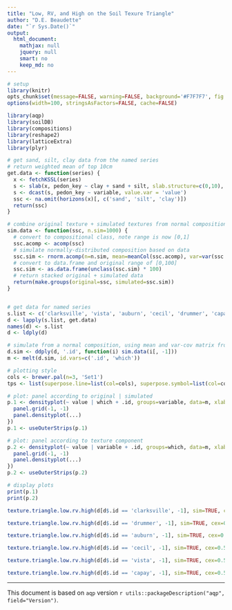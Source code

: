 ```yaml
---
title: "Low, RV, and High on the Soil Texure Triangle"
author: "D.E. Beaudette"
date: "`r Sys.Date()`"
output:
  html_document:
    mathjax: null
    jquery: null
    smart: no
    keep_md: no
---
```


```r
# setup
library(knitr)
opts_chunk$set(message=FALSE, warning=FALSE, background='#F7F7F7', fig.retina=2, dev='png', tidy=FALSE, verbose=FALSE, cache = FALSE)
options(width=100, stringsAsFactors=FALSE, cache=FALSE)
```



```r
library(aqp)
library(soilDB)
library(compositions)
library(reshape2)
library(latticeExtra)
library(plyr)

# get sand, silt, clay data from the named series
# return weighted mean of top 10cm
get.data <- function(series) {
  x <- fetchKSSL(series)
  s <- slab(x, pedon_key ~ clay + sand + silt, slab.structure=c(0,10), strict = FALSE, slab.fun = mean, na.rm=TRUE)
  s <- dcast(s, pedon_key ~ variable, value.var = 'value')
  ssc <- na.omit(horizons(x)[, c('sand', 'silt', 'clay')])
  return(ssc)
}

# combine original texture + simulated textures from normal composition
sim.data <- function(ssc, n.sim=1000) {
  # convert to compositional class, note range is now [0,1]
  ssc.acomp <- acomp(ssc)
  # simulate normally-distributed composition based on data
  ssc.sim <- rnorm.acomp(n=n.sim, mean=meanCol(ssc.acomp), var=var(ssc.acomp))
  # convert to data.frame and original range of [0,100]
  ssc.sim <- as.data.frame(unclass(ssc.sim) * 100)
  # return stacked original + simulated data
  return(make.groups(original=ssc, simulated=ssc.sim))
}


# get data for named series
s.list <- c('clarksville', 'vista', 'auburn', 'cecil', 'drummer', 'capay')
d <- lapply(s.list, get.data)
names(d) <- s.list
d <- ldply(d)

# simulate from a normal composition, using mean and var-cov matrix from original data
d.sim <- ddply(d, '.id', function(i) sim.data(i[, -1]))
m <- melt(d.sim, id.vars=c('.id', 'which'))
```

```r
# plotting style
cols <- brewer.pal(n=3, 'Set1')
tps <- list(superpose.line=list(col=cols), superpose.symbol=list(col=cols, cex=0.5, pch='|'))

# plot: panel according to original | simulated 
p.1 <- densityplot(~ value | which + .id, groups=variable, data=m, xlab='Sand, Silt, Clay (%)', auto.key=list(columns=3), par.settings=tps, scales=list(alternating=3), panel=function(...) {
  panel.grid(-1, -1)
  panel.densityplot(...)
})
p.1 <- useOuterStrips(p.1)

# plot: panel according to texture component
p.2 <- densityplot(~ value | variable + .id, groups=which, data=m, xlab='Sand, Silt, Clay (%)', auto.key=list(columns=2), par.settings=tps, scales=list(alternating=3), panel=function(...) {
  panel.grid(-1, -1)
  panel.densityplot(...)
})
p.2 <- useOuterStrips(p.2)

# display plots
print(p.1)
print(p.2)
```

```r
texture.triangle.low.rv.high(d[d$.id == 'clarksville', -1], sim=TRUE, cex=0.5); title('Clarksville')
```

```r
texture.triangle.low.rv.high(d[d$.id == 'drummer', -1], sim=TRUE, cex=0.5); title('Drummer')
```

```r
texture.triangle.low.rv.high(d[d$.id == 'auburn', -1], sim=TRUE, cex=0.5); title('Auburn')
```

```r
texture.triangle.low.rv.high(d[d$.id == 'cecil', -1], sim=TRUE, cex=0.5); title('Cecil')
```

```r
texture.triangle.low.rv.high(d[d$.id == 'vista', -1], sim=TRUE, cex=0.5); title('Vista')
```

```r
texture.triangle.low.rv.high(d[d$.id == 'capay', -1], sim=TRUE, cex=0.5); title('Capay')
```

----------------------------
This document is based on `aqp` version `r utils::packageDescription("aqp", field="Version")`.

